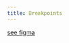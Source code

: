 ```yaml
---
title: Breakpoints
---
```



<FigmaNode id="breakpoints" />

[see figma](https://www.figma.com/file/9tNXeY1XbVmfHEVCYYtoal/03---%F0%9F%8E%A8-Branding-guidelines)

